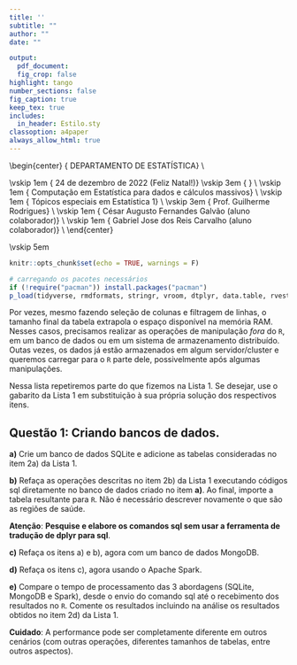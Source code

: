 ```yaml
---
title: ''
subtitle: ""
author: ""
date: ""

output:
  pdf_document:
  fig_crop: false
highlight: tango
number_sections: false
fig_caption: true
keep_tex: true
includes:
  in_header: Estilo.sty
classoption: a4paper
always_allow_html: true
---
```

  
  
\begin{center}
{\Large
  DEPARTAMENTO DE ESTATÍSTICA} \\
\vspace{0.5cm}
\begin{figure}[!t]
\centering
\includegraphics[width=9cm, keepaspectratio]{logo-UnB.eps}
\end{figure}
\vskip 1em
{\large
  24 de dezembro de 2022 (Feliz Natal!)}
\vskip 3em
{\LARGE
  \textbf{Lista 2: Manipulação em Bancos de dados e em Spark com R}} \\
\vskip 1em
{\Large
  Computação em Estatística para dados e cálculos massivos} \\
\vskip 1em
{\Large
  Tópicos especiais em Estatística 1} \\
\vskip 3em
{\Large
  Prof. Guilherme Rodrigues} \\
\vskip 1em
{\Large
  César Augusto Fernandes Galvão (aluno colaborador)} \\
\vskip 1em
{\Large
  Gabriel Jose dos Reis Carvalho (aluno colaborador)} \\
\end{center}

\vskip 5em

<!-- [label={(\Alph*)}] -->
\begin{enumerate}
\item \textbf{As questões deverão ser respondidas em um único relatório \emph{PDF} ou \emph{html}, produzido usando as funcionalidades do \emph{Rmarkdown} ou outra ferramenta equivalente}.
\item \textbf{O aluno poderá consultar materiais relevantes disponíveis na internet, tais como livros, \emph{blogs} e artigos}.
\item \textbf{O trabalho é individual. Suspeitas de plágio e compartilhamento de soluções serão tratadas com rigor.}
\item \textbf{Os códigos \emph{R} utilizados devem ser disponibilizados na integra, seja no corpo do texto ou como anexo.}
\item \textbf{O aluno deverá enviar o trabalho até a data especificada na plataforma Microsoft Teams.}
\item \textbf{O trabalho será avaliado considerando o nível de qualidade do relatório, o que inclui a precisão das respostas, a pertinência das soluções encontradas, a formatação adotada, dentre outros aspectos correlatos.}
\item \textbf{Escreva seu código com esmero, evitando operações redundantes, visando eficiência computacional, otimizando o uso de memória, comentando os resultados e usando as melhores práticas em programação.}
\end{enumerate}


  
```r
knitr::opts_chunk$set(echo = TRUE, warnings = F)

# carregando os pacotes necessários
if (!require("pacman")) install.packages("pacman")
p_load(tidyverse, rmdformats, stringr, vroom, dtplyr, data.table, rvest, microbenchmark)
```


\newpage

Por vezes, mesmo fazendo seleção de colunas e filtragem de linhas, o tamanho final da tabela extrapola o espaço disponível na memória RAM. Nesses casos, precisamos realizar as operações de manipulação *fora* do `R`, em um banco de dados ou em um sistema de armazenamento distribuído. Outas vezes, os dados já estão armazenados em algum servidor/cluster e queremos carregar para o `R` parte dele, possivelmente após algumas manipulações.

Nessa lista repetiremos parte do que fizemos na Lista 1. Se desejar, use o gabarito da Lista 1 em substituição à sua própria solução dos respectivos itens.

## Questão 1: Criando bancos de dados.

<!-- **a)** Crie um banco de dados SQLite e adicione a tabela gerada no item 1e) da Lista 1. -->

**a)** Crie um banco de dados SQLite e adicione as tabelas consideradas no item 2a) da Lista 1.

<!-- \textcolor{red}{\bf Solução} -->

**b)** Refaça as operações descritas no item 2b) da Lista 1 executando códigos sql diretamente no banco de dados criado no item **a)**. Ao final, importe a tabela resultante para `R`. Não é necessário descrever novamente o que são as regiões de saúde.

<!-- \textcolor{red}{\bf Solução} -->

**Atenção**: **Pesquise e elabore os comandos sql sem usar a ferramenta de tradução de dplyr para sql**.

**c)** Refaça os itens a) e b), agora com um banco de dados MongoDB.

<!-- \textcolor{red}{\bf Solução} -->

**d)** Refaça os itens c), agora usando o Apache Spark.

<!-- \textcolor{red}{\bf Solução} -->

**e)** Compare o tempo de processamento das 3 abordagens (SQLite, MongoDB e Spark), desde o envio do comando sql até o recebimento dos resultados no `R`. Comente os resultados incluindo na análise os resultados obtidos no item 2d) da Lista 1. 

**Cuidado**: A performance pode ser completamente diferente em outros cenários (com outras operações, diferentes tamanhos de tabelas, entre outros aspectos).

<!-- \textcolor{red}{\bf Solução} -->

